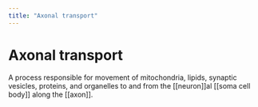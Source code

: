 ```yaml
---
title: "Axonal transport"
---
```


# Axonal transport

A process responsible for movement of mitochondria, lipids, synaptic vesicles, proteins, and organelles to and from the [[neuron]]al [[soma cell body]] along the [[axon]].